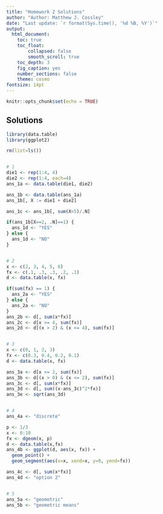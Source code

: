 ```yaml
---
title: "Homework 2 Solutions"
author: "Author: Matthew J. Cossley"
date: "Last update: `r format(Sys.time(), '%d %B, %Y')`"
output:
  html_document:
    toc: true
    toc_float:
        collapsed: false
        smooth_scroll: true
    toc_depth: 3
    fig_caption: yes
    number_sections: false
    theme: cosmo
fontsize: 14pt
---
```


```r
knitr::opts_chunk$set(echo = TRUE)
```

## Solutions

```r
library(data.table)
library(ggplot2)

rm(list=ls())


# 1
die1 <- rep(1:4, 4)
die2 <- rep(1:4, each=4)
ans_1a <- data.table(die1, die2)

ans_1b <- data.table(ans_1a)
ans_1b[, X := die1 + die2]

ans_1c <- ans_1b[, sum(X<5)/.N]

if(ans_1b[X==2, .N]==1) {
  ans_1d <- "YES"
} else {
  ans_1d <- "NO"
}


# 2
x <- c(2, 3, 4, 5, 6)
fx <- c(.1, .3, .3, .2, .1)
d <- data.table(x, fx)

if(sum(fx) == 1) {
  ans_2a <- "YES"
} else {
  ans_2a <- "NO"
}
ans_2b <- d[, sum(x*fx)]
ans_2c <- d[x >= 4, sum(fx)]
ans_2d <- d[(x > 2) & (x <= 4), sum(fx)]


# 3
x <- c(0, 1, 2, 3)
fx <- c(0.3, 0.4, 0.2, 0.1)
d <- data.table(x, fx)

ans_3a <- d[x >= 2, sum(fx)]
ans_3b <- d[(x > 0) & (x <= 2), sum(fx)]
ans_3c <- d[, sum(x*fx)]
ans_3d <- d[, sum((x-ans_3c)^2*fx)]
ans_3e <- sqrt(ans_3d)


# 4
ans_4a <- "discrete"

p <- 1/3
x <- 0:10
fx <- dgeom(x, p)
d <- data.table(x,fx)
ans_4b <- ggplot(d, aes(x, fx)) +
  geom_point() +
  geom_segment(aes(x=x, xend=x, y=0, yend=fx))

ans_4c <- d[, sum(x*fx)]
ans_4d <- "option 2"


# 5
ans_5a <- "geometric"
ans_5b <- "geometric means"
```

